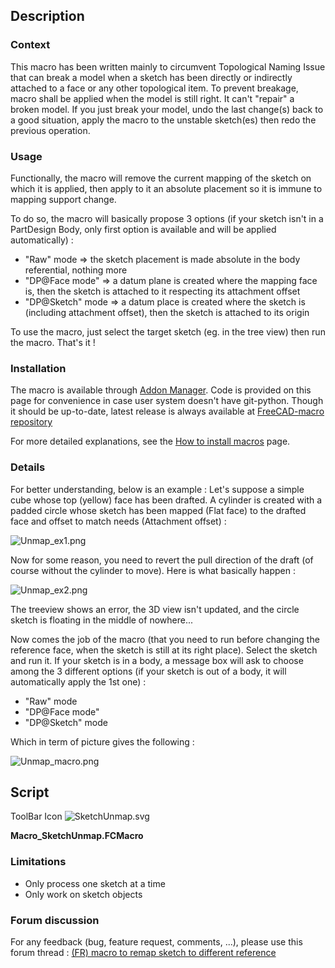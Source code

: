 <languages/>
<translate>

<!--T:1-->
{{Macro
|Name=SketchUnmap
|Description=This macro resets a sketch placement to an absolute one, eventually creating a datum plane.<br />This macro has been written mainly to circumvent Topological Naming Issue that can break a model when a sketch has been directly or indirectly attached to a face or any other topological item.<br />
To prevent breakage, macro shall be applied when the model is still right. It can't "repair" a broken model. If you just break your model, undo the last change(s) back to a good situation, apply the macro to the unstable sketch(es) then redo the previous operation. 
|Author=OpenBrain
|Date=2019-06-14
|Version=0.6.2
|FCVersion=0.17 and above
|Download=[https://wiki.freecad.org/images/3/34/SketchUnmap.svg ToolBar Icon]
}}

==Description== <!--T:2-->

===Context=== <!--T:3-->

<!--T:4-->
This macro has been written mainly to circumvent Topological Naming Issue that can break a model when a sketch has been directly or indirectly attached to a face or any other topological item.
To prevent breakage, macro shall be applied when the model is still right. It can't "repair" a broken model. If you just break your model, undo the last change(s) back to a good situation, apply the macro to the unstable sketch(es) then redo the previous operation.

===Usage=== <!--T:5-->

<!--T:6-->
Functionally, the macro will remove the current mapping of the sketch on which it is applied, then apply to it an absolute placement so it is immune to mapping support change.

<!--T:7-->
To do so, the macro will basically propose 3 options (if your sketch isn't in a PartDesign Body, only first option is available and will be applied automatically) :
* "Raw" mode => the sketch placement is made absolute in the body referential, nothing more
* "DP@Face mode" => a datum plane is created where the mapping face is, then the sketch is attached to it respecting its attachment offset
* "DP@Sketch" mode => a datum place is created where the sketch is (including attachment offset), then the sketch is attached to its origin

<!--T:8-->
To use the macro, just select the target sketch (eg. in the tree view) then run the macro. That's it !

===Installation=== <!--T:9-->

<!--T:10-->
The macro is available through [[Std AddonMgr|Addon Manager]].
Code is provided on this page for convenience in case user system doesn't have git-python. Though it should be up-to-date, latest release is always available at [https://github.com/FreeCAD/FreeCAD-macros/blob/master/Sketcher/SketchUnmap.FCMacro FreeCAD-macro repository]

<!--T:11-->
For more detailed explanations, see the [[How to install macros|How to install macros]] page.

===Details=== <!--T:12-->

<!--T:13-->
For better understanding, below is an example :
Let's suppose a simple cube whose top (yellow) face has been drafted. A cylinder is created with a padded circle whose sketch has been mapped (Flat face) to the drafted face and offset to match needs (Attachment offset) :

</translate>
[[File:Unmap_ex1.png]]
<translate>

<!--T:14-->
Now for some reason, you need to revert the pull direction of the draft (of course without the cylinder to move). Here is what basically happen :

</translate>
[[File:Unmap_ex2.png]]
<translate>

<!--T:15-->
The treeview shows an error, the 3D view isn't updated, and the circle sketch is floating in the middle of nowhere...

<!--T:16-->
Now comes the job of the macro (that you need to run before changing the reference face, when the sketch is still at its right place). Select the sketch and run it. If your sketch is in a body, a message box will ask to choose among the 3 different options (if your sketch is out of a body, it will automatically apply the 1st one) :

</translate>
* "Raw" mode
* "DP@Face mode"
* "DP@Sketch" mode
<translate>

<!--T:17-->
Which in term of picture gives the following :

</translate>
[[File:Unmap_macro.png]]
<translate>

==Script== <!--T:18-->

<!--T:25-->
ToolBar Icon [[File:SketchUnmap.svg]]

</translate>
'''Macro_SketchUnmap.FCMacro'''

{{MacroCode|code=
#!/usr/bin/python
#####################################
# Copyright (c) openBrain 2019
# Licensed under LGPL v2
#
# This FreeCAD macro will unmap a sketch from eg. a face and make its placement absolute in the body. It proposes 3 options (forcely the first if sketch not in a body) :
# * "Raw" mode => the sketch placement is made absolute in the body referential, nothing more
# * "DP@Face mode" => a datum plane is created where the mapping face is, then the sketch is attached to it respecting its attachment offset
# * "DP@Sketch" mode => a datum place is created where the sketch is (including attachment offset), then the sketch is attached to its origin
#
# Main use of the macro is to make design more robust to topological naming issue
#
# Version history :
# *0.6.2 : add icon (metadata)
# *0.6.1 : minor changes after PR review
# *0.6 : some typo improvement + commenting for official PR
# *0.5 : beta release
#
#####################################

__Name__ = 'SketchUnmap'
__Comment__ = 'Unmap a sketch & makes its placement absolute"'
__Author__ = 'openBrain'
__Version__ = '0.6.2'
__Date__ = '2019-06-14'
__License__ = 'LGPL v2'
__Web__ = 'https://www.freecadweb.org/wiki/Macro_SketchUnmap'
__Wiki__ = 'https://www.freecadweb.org/wiki/Macro_SketchUnmap'
__Icon__ = 'https://wiki.freecad.org/images/3/34/SketchUnmap.svg'
__Help__ = 'Select the sketch to unmap (eg. in the tree view) then run the macro'
__Status__ = 'Beta'
__Requires__ = 'FreeCAD >= 0.17'
__Communication__ = 'https://forum.freecadweb.org/viewtopic.php?f=22&t=36078'
#    __Files__ = ''

__dbg__ = False  #True for debugging

from PySide import QtGui

def cslM(msg): #Print message in console
    FreeCAD.Console.PrintMessage('\n')
    FreeCAD.Console.PrintMessage(msg)

def cslW(msg): #Print warning in console
    FreeCAD.Console.PrintMessage('\n')
    FreeCAD.Console.PrintWarning(msg)

def cslE(msg): #Print error in console
    FreeCAD.Console.PrintMessage('\n')
    FreeCAD.Console.PrintError(msg)

def cslD(msg): #Print debug message in console
    if __dbg__:
        FreeCAD.Console.PrintMessage('\n')
        FreeCAD.Console.PrintMessage("Debug : " + str(msg))

_0Vec_ = FreeCAD.Vector(0, 0, 0) #Shortener for null vector
_ZVec_ = FreeCAD.Vector(0, 0, 1) #Shortener for Z axis

if __dbg__:  ##Clear report view in debug mode
    FreeCADGui.getMainWindow().findChild(QtGui.QTextEdit, "Report view").clear()

cslM("Starting SketchUnmap macro")
cslD("Checking selection")

##If selection is wrong, print error message and exit
if (len(Gui.Selection.getSelection()) != 1 or str(Gui.Selection.getSelection()[0]) != '<Sketcher::SketchObject>'):
    cslE("You must select a sketch that you want to unmap (and only one) ... Exiting")
else:
    cslD("Selection OK")
    App.ActiveDocument.openTransaction("SketchUnmap") #Open transaction for undo management
    sk = Gui.Selection.getSelection()[0] #Get target sketch
    skNatPl = sk.Placement #Store placement
    skNatAO = sk.AttachmentOffset #Store attachment offset
    skInBody = False
    for obj in sk.InList: ##Check if sketch is inside a Body
        if obj.TypeId == 'PartDesign::Body':
            skInBody = True
            skBody = obj
    cslD("Sketch in a body : " + str(skInBody))
    msgb = QtGui.QMessageBox() ##Prepare the message box to choose option
    msgb.setWindowTitle("Unmap Sketch : Mode selection")
    msgb.setText("""Choose which unmapping mode you want to apply :
    Raw => the sketch placement is made absolute in the body referential, nothing more
    DP@Face => a datum plane is created where the mapping face is, then the sketch is attached to it respecting its attachment offset
    DP@Sketch => a datum place is created where the sketch is (including attachment offset), then the sketch is attached to its origin
        Click 'Cancel' to cancel operation""")
    msgb.setIcon(QtGui.QMessageBox.Question)
    rbut = msgb.addButton("Raw", QtGui.QMessageBox.AcceptRole)
    fbut = msgb.addButton("DP@Face", QtGui.QMessageBox.AcceptRole)
    sbut = msgb.addButton("DP@Sketch", QtGui.QMessageBox.AcceptRole)
    cbut = msgb.addButton("Cancel", QtGui.QMessageBox.RejectRole)
    if skInBody: #If sketch in a Body
        msgb.exec_() ##Show message box and get user choice
        msgbRep = msgb.clickedButton()
    else:
        msgbRep = rbut #Else apply raw mode automatically
    if msgbRep == rbut: #If raw mode
        sk.Support = None ##Just unmap the sketch so its placement is absolute
        sk.MapMode = 'Deactivated'
    elif msgbRep == fbut: #If DP@Face mode
        newDP = skBody.newObject('PartDesign::Plane','DP' + sk.Name) #Create a datum plane
        if sk.Label != sk.Name: ##Eventually clarify its label
            newDP.Label = 'DP' + sk.Label
        newDP.Support = None ##Plane is placed absolute
        newDP.MapMode = 'Deactivated'
        newDP.Placement = skNatPl.multiply(skNatAO.inverse()) #Plane placement is set to former face one
        sk.Support = [(newDP,'')] #Sketch is mapped to plane keeping its attachment offset
    elif  msgbRep == sbut: #If DP@Sketch mode
        newDP = skBody.newObject('PartDesign::Plane','DP' + sk.Name) #Create a datum plane
        if sk.Label != sk.Name: ##Eventually clarify its label
            newDP.Label = 'DP' + sk.Label
        newDP.Support = None ##Plane is placed absolute
        newDP.MapMode = 'Deactivated'
        newDP.Placement = skNatPl #Plane placement is set to former sketch one
        sk.Support = [(newDP,'')] ##Sketch is mapped to plane resetting its attachment offset
        sk.AttachmentOffset = App.Placement(_0Vec_, App.Rotation(_ZVec_, 0))
    App.ActiveDocument.commitTransaction() #Commit transaction for undo management
    cslM("SketchUnmap Macro ended correctly")
}}
<translate>

===Limitations=== <!--T:21-->

<!--T:22-->
* Only process one sketch at a time
* Only work on sketch objects

===Forum discussion=== <!--T:23-->

<!--T:24-->
For any feedback (bug, feature request, comments, ...), please use this forum thread : [https://forum.freecadweb.org/viewtopic.php?f=22&t=36078 (FR) macro to remap sketch to different reference]


</translate>